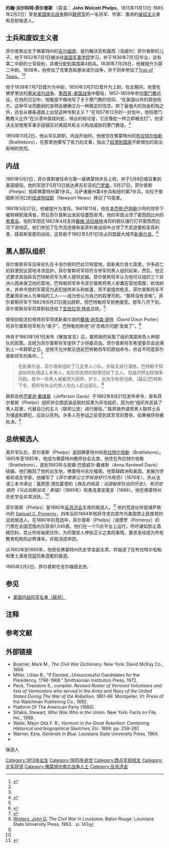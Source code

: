 {{Infobox military person
|image=John Wolcott Phelps (Union Army general from Vermont).jpg
|caption=John Wolcott Phelps
|birth_name=约翰·沃尔科特·菲尔普斯
|birth_date= {{birth date|1813|11|13}}
|death_date= {{death date and age|1885|2|2|1813|11|13}}
|birth_place= [[吉尔福德,_佛蒙特|吉尔福德]], [[佛蒙特|佛蒙特]]
|death_place= 吉尔福德, 佛蒙特
|placeofburial= 基督教会公墓, 吉尔福德, 佛蒙特
|placeofburial_label=墓地
|nickname=
|allegiance= [[美国|美国]]<br />[[联盟（美国内战)|联盟]]
|branch= [[美国陆军|美国陆军]]<br />[[联邦军|联邦军]]
|serviceyears=1836–1859; 1861–1862
|rank= [[File:Union_Army_brigadier_general_rank_insignia.svg|35px]] [[准将_(美国)|准将]]
|unit= [[第四防空炮兵团|美国第四炮兵]]
|commands=[[佛蒙特州第一步兵|佛蒙特州第一步兵]]
|battles= [[塞米诺尔战争|塞米诺尔战争]]<br />[[墨西哥-美国战争|墨西哥-美国战争]]<br />[[犹他战争|犹他战争]]<br />[[美国南北战争|美国南北战争]]
|awards=
|relations=
|laterwork=
}}

'''约翰·沃尔科特·菲尔普斯''' （英语： '''John Wolcott Phelps'''，1813年11月13日-1885年2月2日）曾是[[美国南北战争|美国南北战争]]期间[[联邦军|联邦军]]的一名将军、作家、激进的[[废奴主义|废奴主义]]者和总统候选人。

== 士兵和废奴主义者 ==
菲尔普斯出生于佛蒙特州的[[吉尔福德|吉尔福德]]，是约翰法官和露西（洛威尔）菲尔普斯的儿子。他于1832年7月1日被派往[[美国军事学院|美国军事学院]]学习，并于1836年7月1日毕业，具有第二中尉的士官级别，并被分配到美国第4炮兵。1836年7月28日，他被提升为第二中尉。1838年，他参加了克里克和塞米诺尔战争，并于同年参加了[[Trail_of_Tears|Trail of Tears]]。<ref name=kerstetter>{{cite book|title=God's Country, Uncle Sam's Land|author=Todd M. Kerstetter|page=61|date=}}</ref><ref name=vermont />

他于1838年7月7日晋升为中尉，1850年3月31日晋升为上尉。在此期间，他曾在佛罗里达的[[塞米诺尔战争|塞米诺尔战争]]、[[墨西哥-美国战争|墨西哥-美国战争]]中服役，1857–1859年参加[[摩门教|摩门教]]远征。在他的日记中，他极度不屑地写了关于摩门教的信仰。“在美国以外的其他地方，这种平淡而脆弱的发明会被确立为一种既定的信念。除了最强大的自由机构之外，还会从哪条道路上出现这种专制主义？”在1857年12月的一封信中，他将摩门教教义比作“在沙漠中盘绕的蛇，得出的结论是，它应像蛇一样立即被击打”。他坚决主张使用军事手段镇压对美国共和主义构成威胁的摩门教徒。<ref name=kerstetter />

1859年11月2日，他从军队辞职。内战开始时，他居住在佛蒙特州的[[布拉特尔伯勒|布拉特尔伯勒]]（Brattleboro），在那里他撰写了有力的文章，指出了[[奴隶制国家|奴隶制国家]]不断增加的政治影响的危险。

== 内战 ==
1861年5月2日，菲尔普斯被任命为第一届佛蒙特步兵上校，并于5月8日被召集到美国服役。他的军团于5月13日抵达弗吉尼亚的[[门罗堡|门罗堡]]。5月27日，菲尔普斯（Phelps）指挥佛蒙特州第1步兵，马萨诸塞州第4步兵和纽约第7步兵，向位于詹姆斯河河口的[[紐波特紐斯|纽波特纽斯]]（Newport News）移动了10英里。

1861年5月27日，他被提升为准将。1861年11月，他在[[本杰明·巴特勒|本杰明·巴特勒]]少将的领导下被转移到海湾省，然后菲尔普斯出发前往墨西哥湾，他的军团占领了密西西比州的[[希普岛|希普岛]]。他的军团在1862年4月支持[[戴维·法拉格特|戴维·法拉格特]]准将的舰队强行打开密西西比河下游地区。他们参加了在杰克逊堡和圣菲利普战役中占领了杰克逊堡和圣菲利普、路易斯安那的战役，这有助于1862年5月1日攻占同盟最大城市[[新奥尔良|新奥尔良]]。<ref name=vermont>{{cite web|url=http://www.vermontcivilwar.org/gen/bios.php?input=4627|title=Vermont-born Generals Biographies|accessdate=2008-11-01|author=Tom Ledoux|archiveurl=https://web.archive.org/web/20081211161631/http://vermontcivilwar.org/gen/bios.php?input=4627|archivedate=2008-12-11}}</ref>

== 黑人部队组织 ==
菲尔普斯将军后来驻扎在卡洛尔顿的巴拉贝特营地，距新奥尔良七英里。许多逃亡的奴隶到达营地寻求庇护。菲尔普斯将军将符合参军的黑人组织起来。然后，他正式要求其指挥官巴特勒将军为黑人提供武器。菲尔普斯将军认为他可以组织三个非洲人团来保卫他的营地。巴特勒将军命令菲尔普斯将黑人安置在营地周围，砍伐树木，并命令他的军需官为逃犯提供斧头和帐篷，而不是提供枪支。菲尔普斯将军不愿雇用非洲人为单纯的工人——成为他认为自己的奴隶司机，“那样没有资格”。菲尔普斯将军于1862年8月21日提出辞职，但巴特勒将军拒绝接受。那年八月下旬，菲尔普斯将军将其职权还给了[[亚伯拉罕·林肯|亚伯拉罕·林肯]]总统。<ref name=waite/>

曾经协助法拉格特将军俘虏新奥尔良的[[戴维·迪克森·波特|戴维·迪克森·波特]]（David Dixon Porter）将菲尔普斯将军称为“疯子”，巴特勒则称他“对'尼格尔问题'发疯了”。<ref>{{cite book |title=Diary of a Christian Soldier|url=https://archive.org/details/diaryofchristian0000kins|author1=Kinsley, Rufus   |author2=David C. Rankin|year=2004|publisher=Cambridge University Press|isbn=0-521-82334-X}}{{Rp|29}}</ref>

林肯于1863年1月1日发布《解放宣言》后，联邦政府采取了组织美国有色人种部队的政策。总统为菲尔普斯将军提供了少将委员会。菲尔普斯将军希望委员会追溯到上一年辞职之日。总统不允许默示违反巴特勒将军的原始命令，并且不同意菲尔普斯将军的条件。<ref name=waite>{{cite book|author1=Waite, Major|author2=Otis F. R.|title=Vermont in the Great Rebellion: Containing Historical and biographical Sketches, Etc.|publisher=Tracy, Chase|year=1869|url=https://archive.org/details/vermontingreatr00waitgoog|pages=[https://archive.org/details/vermontingreatr00waitgoog/page/n280 258]–261}}</ref>
<blockquote>在新奥尔良，菲尔普斯组织了几支黑人小队，并每天进行演练。巴特勒不知道如何处理这么多黑人，起初将失控的奴隶还给了主人。但是仍然出现很多问题。其中一些黑人被雇用为厨师，护士，女洗手和劳动者。[最后]巴特勒下令，把所有失业的黑人和白人赶出部队。<ref>[[John_D._Winters|Winters, John D.]] ''The Civil War in Louisiana''. Baton Rouge: Louisiana State University Press, 1963. {{ISBN|0-8071-0834-0}}. p. 143</ref>
</blockquote>联邦总统[[杰斐逊·戴维斯|杰斐逊·戴维斯]]（Jefferson Davis）于1862年8月21日发布命令，宣布菲尔普斯（Phelps）组织并企图武装逃脱的奴隶为非法组织，因为他“组织并武装了黑人奴隶，代替自己的主人（联邦公民）进行服役。” 联邦政府谴责黑人联邦士兵为强盗和罪犯，应处以死刑。许多人在参战之前受到其军官的警告，如果被俘将被处决。<ref name=waite/>

== 总统候选人 ==
离开军队后，菲尔普斯（Phelps）返回佛蒙特州的[[布拉特尔伯勒|布拉特尔伯勒]]（Brattleboro）。1865年至1885年，他成为佛蒙特州教师协会主席。他住在布拉特尔伯勒（Brattleboro），直到1883年与安娜·巴德威尔·戴维斯（Anna Bardwell Davis）结婚。他们搬回了他的出生地，佛蒙特州吉尔福德。他穿越欧洲和美国，发展为学者和语言学家。他编写了《''菲尔普斯公立学校良好行为规范》''（1876年），并从法语三本书译出：露西恩·德拉霍德的《''叛乱的摇篮：法国秘密社会的历史》''，''有历史感的《马达加斯加岛：素描》''（1885年）和弗洛里安寓言（1888）。他在佛蒙特州历史学会非常活跃。<ref name=kerstetter/>

菲尔普斯（Phelps）是1880年[[反共济会|反共济会]]主席的候选人。<ref name="Kalb">{{cite book |last=Kalb |first=Deborah |date=2016 |title=Guide to U.S. Elections |url=https://books.google.com/books?id=JDjrCQAAQBAJ&pg=PA54 |location=Washington, DC |publisher=CQ Press |page=54 |isbn=978-1-4833-8036-0 |access-date=2020-07-26 |archive-date=2020-07-30 |archive-url=https://web.archive.org/web/20200730004527/https://books.google.com/books?id=JDjrCQAAQBAJ&pg=PA54 |dead-url=no }}</ref>{{efn|Phelps appeared under four party designations, which varied by state: Anti-Masonic, Anti-Secret, National American, and American.<ref name="Kalb"/>}} 他的竞选伙伴是堪萨斯州的 [[Samuel_C._Pomeroy|Samuel C. Pomeroy]]，四年后的1884年他将寻求白宫作为美国禁止民族党的总统候选人。在1880年的竞选中，菲尔普斯（Phelps）/波摩罗（Pomeroy）的门票在全国范围内仅获得1,045票。他们在一个11点平台上运行，呼吁诸如禁止酒精饮料，禁止所有秘密住所，为印第安人伸张正义之类的事情，要求圣经成为所有教育机构的必修课本。并取消选举团。

从1863年到1885年，他担任佛蒙特州历史学会副主席，并报道了在布拉特尔伯勒和里士满发现猛犸象遗骸的报道。

1885年2月2日，菲尔普斯在吉尔福德去世。

==参见==
{{Portal|人物}}
* [[美国内战将军名单（联邦）|美国内战将军名单（联邦）]]

==注释==
{{noteslist}} 

==参考文献==
{{Reflist}}

==外部链接==
* Boatner, Mark M., ''The Civil War Dictionary.'' New York: David McKay Co., 1959.
* Miller, Lillian B., "If Elected...Unsuccessful Candidates for the Presidency, 1796-1968." Smithsonian Institution Press, 1972.
* Peck, Theodore S., compiler. ''Revised Roster of Vermont Volunteers and lists of Vermonters who served in the Army and Navy of the United States During The War of the Rebellion, 1861-66.'' Montpelier, Vt: Press of the Watchman Publishing Co., 1892.
* Platform Of The American Party (1880).
* Sifakis, Stewart, ''Who Was Who in the Union.'' New York: Facts on File, Inc., 1988.
* Waite, Major Otis F. R., ''Vermont in the Great Rebellion: Containing Historical and biographical Sketches, Etc.'' 1869. pp. 258–261.
* Warner, Ezra, ''Generals In Blue.'' Louisiana State University Press, 1964.
* {{Find a Grave|22672|accessdate=2008-02-12}}

{{s-start}}
{{succession box | title=[[反共济会#第二反共济党|反共济会]] [[美国总统|总统]] 候选人 | before=[[James_B._Walker|James B. Walker]] | after=''(none)'' | years=[[U.S._presidential_election,_1880|1880]] (lost)}}候选人
{{s-end}}

{{Authority control}}

{{DEFAULTSORT:Phelps, John W.}}

[[Category:1813年出生|Category:1813年出生]]
[[Category:1885年逝世|Category:1885年逝世]]
[[Category:西点军校校友|Category:西点军校校友]]
[[Category:北军将领|Category:北军将领]]
[[Category:佛蒙特州南北战争人士|Category:佛蒙特州南北战争人士]]
[[Category:反共济会|Category:反共济会]]